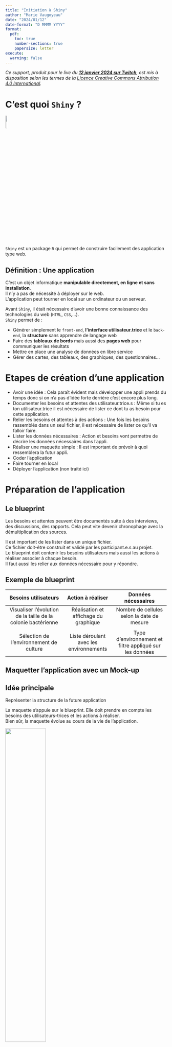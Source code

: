 ```yaml
---
title: "Initiation à Shiny"
author: "Marie Vaugoyeau"
date: "2024/01/12"
date-format: "D MMMM YYYY"
format: 
  pdf:
    toc: true
    number-sections: true
    papersize: letter
execute: 
  warning: false
---
```

  
*Ce support, produit pour le live du [**12 janvier 2024 sur Twitch**](https://www.twitch.tv/videos/2030237577), est mis à disposition selon les termes de la [Licence Creative Commons Attribution 4.0 International](http://creativecommons.org/licenses/by/4.0/).*  
  
# C'est quoi `Shiny` ?  
  
[![](img/logo_shiny.jpeg){width=10%}](https://shiny.posit.co/)  
  
`Shiny` est un package `R` qui permet de construire facilement des application type web.  
  
::: callout-tip
## Définition : Une application    
  
C'est un objet informatique **manipulable directement, en ligne et sans installation**.  
Il n'y a pas de nécessité à déployer sur le web.  
L'application peut tourner en local sur un ordinateur ou un serveur.  
:::
  
Avant `Shiny`, il était nécessaire d'avoir une bonne connaissance des technologies du web (`HTML`, `CSS`,...).  
`Shiny` permet de :  
  
-   Générer simplement le `front-end`, **l'interface utilisateur.trice** et le `back-end`, la **structure** sans apprendre de langage web  
-   Faire des **tableaux de bords** mais aussi des **pages web** pour communiquer les résultats  
-   Mettre en place une analyse de données en libre service    
-   Gérer des cartes, des tableaux, des graphiques, des questionnaires...  
   
   
# Etapes de création d'une application  
  
-   Avoir une idée : Cela paraît évident mais développer une appli prends du temps donc si on n'a pas d'idée forte derrière c'est encore plus long.    
-   Documenter les besoins et attentes des utilisateur.trice.s : Même si tu es ton utilisateur.trice il est nécessaire de lister ce dont tu as besoin pour cette application.    
-   Relier les besoins et attentes à des actions : Une fois les besoins rassemblés dans un seul fichier, il est nécessaire de lister ce qu'il va falloir faire.    
-   Lister les données nécessaires : Action et besoins vont permettre de décrire les données nécessaires dans l'appli.    
-   Réaliser une maquette simple : Il est important de prévoir à quoi ressemblera la futur appli.    
-   Coder l'application  
-   Faire tourner en local  
-   Déployer l'application (non traité ici)  
  
# Préparation de l'application  
## Le blueprint  
Les besoins et attentes peuvent être documentés suite à des interviews, des discussions, des rapports. Cela peut vite devenir chronophage avec la démultiplication des sources.  
  
Il est important de les lister dans un unique fichier.  
Ce fichier doit-être construit et validé par les participant.e.s au projet.  
Le blueprint doit contenir les besoins utilisateurs mais aussi les actions à réaliser associer à chaque besoin.  
Il faut aussi les relier aux données nécessaire pour y répondre.  
  
## Exemple de blueprint  
  
|                   **Besoins utilisateurs**                    |          **Action à réaliser**          |                 **Données nécessaires**                 |
|:-----------------------:|:--------------------:|:----------------------:|
| Visualiser l'évolution de la taille de la colonie bactérienne |  Réalisation et affichage du graphique  |       Nombre de cellules selon la date de mesure        |
|                                                               |                                         |                                                         |
|            Sélection de l'environnement de culture            | Liste déroulant avec les environnements | Type d'environnement et filtre appliqué sur les données |
  
## Maquetter l'application avec un Mock-up   
  
::: callout-tip
## Idée principale
  
Représenter la structure de la future application  
:::
    
La maquette s'appuie sur le blueprint. Elle doit prendre en compte les besoins des utilisateurs-trices et les actions à réaliser.  
Bien sûr, la maquette évolue au cours de la vie de l'application.  
  
![](img/Mockup.jpg){width=50%} ![](img/Example-of-a-mockup.png){width=50%}  

![](img/New-Personal-Portfolio-App-Mockup.png){width=50%}  
  
  
# Comprendre la structure de l'application Shiny  
  
Toutes les applications ont :  

-   une partie `User Interface` qui permet de gérer le `Front-End`, c'est-à-dire à quoi l'**application ressemble**  
-   une partie `Server` qui gère le `Back-End`, c'est-à-dire les mécanismes sous jacents ou **que fait l'application**   
  
::: callout-note  
## A retenir  
  
Dans une application Shiny, l'interface utilisateur.trice est géré par la fonction ou le fichier `ui` et les coulisses par la fonction ou le fichier `Server`.  
:::

![](img/server_ui.png)  
  
# Miroir des fonctions `output` / `render`  
| **ui** | **server** |  
|:-----------------------:|:--------------------:|
| `plotOutput()` | `renderPlot()` |  
| `textOutput()` | `renderText()` |  
| `dataTableOutput()` du package `{DT}` | `renderDataTable()` du package `{DT}` |  
| `leafletOutput()` du package `{leaflet}` | `renderLeaflet()` du package `{leaflet}` |  
| | |
| `sliderInput()`  | 
| `dateInput()` | 
| `checkboxInput()` | `input$nom_de_l_input` | 
| `textInput()` |
| `passewordInput()` | 
  
::: callout-tip  
## Nommer un input  
   
Les identifiant des `input` peuvent contenir des lettres, des nombres et des underscores `_`, rien d'autre.  
Ils sont nécessairement **être uniques** !  
:::
  
# Créer une application dans un projet  
  
Ensemble créons une première application dans un projet grâce à `New projet` > `New Directory` > `Shiny Application`.  
  
::: callout-tip
## Et maintenant ? 
  
Explorons ensemble cette application.  
:::
 
 
# Application d'un thème  
Lors du live, j'ai montré comment utiliser la fonction `themeSelector()` du package `{shinythemes}` pour tester différents thèmes disponibles.  
```r
#| eval: false

ui <- fluidPage(
  
  shinythemes::themeSelector(),

  titlePanel("Graphique Old Faithful Geyser Data"),
  
  sidebarLayout(
    sidebarPanel(
      sliderInput("bins",
                  "Number of bins:",
                  min = 1,
                  max = 50,
                  value = 30)
    ),
    
    # Show a plot of the generated distribution
    mainPanel(
      plotOutput("distPlot")
    )
  )
)

```
  
J'ai aussi montrer comment appliquer un thème choisi dans le package `{bslib}` qui est associé à `Bootstrap`.  
```r
#| eval: false

ui <- fluidPage(
  
  theme = bslib::bs_theme(bootswatch = "minty"),

  titlePanel("Graphique Old Faithful Geyser Data"),
  
  sidebarLayout(
    sidebarPanel(
      sliderInput("bins",
                  "Number of bins:",
                  min = 1,
                  max = 50,
                  value = 30)
    ),
    
    # Show a plot of the generated distribution
    mainPanel(
      plotOutput("distPlot")
    )
  )
)
```
  
::: callout-caution  
## Shiny permet de se passer de `Bootstrap`  
  
`Bootstrap` est un ensemble d'outils qui permet d'intégrer aux applications des boutons, des éléments interactifs...  
Il est codé en `HTML`, `CSS` et `JavaScript`  
:::
  
# Ajout d'onglet   
J'en ai très rapidement parlé lors du live, il est possible de rajouter des onglets pour structurer l'appli. Ils peuvent être rajouter à différents niveaux mais aussi horizontalement et verticalement.  
Ce que j'ai utiliser dans le live c'est `navlistPanel()` qui présente les titres dans une barre latérale :  
```r
#| eval: false

ui <- fluidPage(
  
  theme = bslib::bs_theme(bootswatch = "minty"),

  navlistPanel(
    tabPanel(
      "Graphique Old Faithful Geyser Data",
      sidebarLayout(
        sidebarPanel(
          sliderInput("bins",
                      "Number of bins:",
                      min = 1,
                      max = 50,
                      value = 30)
        ),
        
        # Show a plot of the generated distribution
        mainPanel(
          plotOutput("distPlot")
        )
      )
    ),
    tabPanel(
      "plotly",
      plotlyOutput("mon_graphique")
    )
  )
)
```
  
# Ajout d'un graphique `ggplot` avec l'intéractivité via `{plotly}`  
Il est conseillé de créer le graphique avant de le rendre intéractif grâce à `{plotly}`.  
Le graphique sera appelé dans la partie `ui` grâce à la fonction `plotlyOutput()` et créer dans la partie `sevrer` grâce à la fonction `renderPlotly()` grâce au package `{plotly}`.  
  
```r
#| eval: false

ui <- fluidPage(
  
  theme = bslib::bs_theme(bootswatch = "minty"),

  navlistPanel(
    tabPanel(
      "Graphique Old Faithful Geyser Data",
      sidebarLayout(
        sidebarPanel(
          sliderInput("bins",
                      "Number of bins:",
                      min = 1,
                      max = 50,
                      value = 30)
        ),
        
        # Show a plot of the generated distribution
        mainPanel(
          plotOutput("distPlot")
        )
      )
    ),
    tabPanel(
      "plotly",
      plotlyOutput("mon_graphique")
    )
  )
)

# Define server logic required to draw a histogram
server <- function(input, output) {

    output$distPlot <- renderPlot({
        # generate bins based on input$bins from ui.R
        x    <- faithful[, 2]
        bins <- seq(min(x), max(x), length.out = input$bins + 1)

        # draw the histogram with the specified number of bins
        hist(x, breaks = bins, col = 'darkgray', border = 'white',
             xlab = 'Waiting time to next eruption (in mins)',
             main = 'Histogram of waiting times')
    })
    
    graphique_ggplot <- ggplot(iris) +
      aes(x = Petal.Width, y =  Petal.Length, color = Species) + 
      geom_point(alpha = 0.4) +
      geom_smooth(method = "lm") +
      theme_classic()
    
    output$mon_graphique <- renderPlotly(graphique_ggplot)
}

```

  
# Des ressources pour utiliser `Shiny`  
`Shiny` est porté par [![](img/Posit-Logo.jpg){width=10%}](https://shiny.posit.co/) (anciennement RStudio)   
Sur le site, il y a des [tutoriels](https://shiny.posit.co/r/getstarted/shiny-basics/lesson1/index.html) et pleins d'exemples sont disponibles dans la [galerie de Shiny](https://shiny.posit.co/r/gallery/) avec le code associé.     
  
  
# Pour aller plus loin    
Pour plus d'information sur la réactivité :  
   
- [**Le guide complet pour comprendre la réactivité en Shiny** par Charles   BORDET](https://www.charlesbordet.com/fr/reactive-shiny/#)  
- [Le chapitre **Mastering reactivity** de **Mastering Shiny** par Hadley Wickham](https://mastering-shiny.org/reactivity-intro.html)  
- [Le chapitre **Best practices** de **Mastering Shiny** par Hadley Wickham](https://mastering-shiny.org/scaling-intro.html)  
- Pour une réactivité spécifique aux cartes, il est conseillé d'utiliser le package [`{leafletProxy}`](https://rstudio.github.io/leaflet/shiny.html)   
  
Et d'autres packages cools :  
  
- [`{shinymanager}`](https://datastorm-open.github.io/shinymanager/) : package pour créer un accès sécurisé  
- [`{webR}`]() : Package qui permet de coder en R dans un navigateur. Pour d'informations pour l'utiliser afin de déployer une appli Shiny :   
    - [*Build serverless shiny application via Github page* article de blog de **R-posts.com**](http://r-posts.com/build-serverless-shiny-application-via-github-page/)  
    - [*Preloading your R packages in webR in an Express JS API article de blog* écrit par Colin FAY](https://colinfay.me/preloading-your-r-packages-in-webr-in-an-express-js-api/)  
  
# En savoir un peu plus sur moi  
Bonjour, 
  
Je suis Marie Vaugoyeau et je suis disponible pour des **missions en freelance** d’**accompagnement à la formation** à R et à l’analyse de données et/ou en **programmation** (reprise de scripts, bonnes pratiques de codage, développement de package).  
Ayant un **bagage recherche en écologie**, j’ai accompagné plusieurs chercheuses en biologie dans leurs analyses de données mais je suis ouverte à d’autres domaines.  
  
Vous pouvez retrouver mes offres [ici](https://marievaugoyeau.notion.site/MStats-Marie-Vaugoyeau-d69b566c83414152ac85eae012c970fb).  
  
**En plus de mes missions de consulting je diffuse mes savoirs en R et analyse de données sur plusieurs plateformes :**   
  
- J’ai écrit [un **livre** aux éditions ENI](https://www.editions-eni.fr/livre/langage-r-et-statistiques-initiation-a-l-analyse-de-donnees-9782409036934)  
- Tous les mois je fais [un **live sur Twitch**](https://www.twitch.tv/marievaugoyeau/videos) pour parler d’un package de R, d’une analyse  
- Je rédige une **newsletter** de manière irrégulière pour parler de mes **inspirations** et transmettre **des trucs et astuces sur R**. Pour s’y inscrire, [c’est par là](https://d1154691.sibforms.com/serve/MUIEAGj4fIubg6D4qHb7BoZSxNhzkV4p2L0I7GHpNopbqPeDS1J0SpOgaTDCavroygrDTCukB0La-8s1nsQw5wCANT5UP64en1GudsGbKhGVlwbvP_bJdAJ0ECF9BOZ1swRKEnKlnWzTHpLjknJvrCXiH_xw4F_go_2kVB0dWWrkJzRoE22BXImtgVOu29gBxx2hjFkINdeW7Cae?). J’ai aussi [un **blog**](https://mvaugoyeau.netlify.app/fr/) sur lequel vous pourrez retrouver une version de cet article.  
  
Pour en savoir encore un peu plus sur moi, il y a [LinkedIn](https://www.linkedin.com/in/marie-vaugoyeau-72ab64153/) et pour retrouver [tous ces liens et plus encore, c'est ici](https://linktr.ee/mstats)  
  
**N’hésitez pas à me contacter sur [marie.vaugoyeau@gmail.com](mailto:marie.vaugoyeau@gmail.com) !**  
  
Bonne journée   
  
Marie  
  
![](https://marievaugoyeau.notion.site/image/https%3A%2F%2Fs3-us-west-2.amazonaws.com%2Fsecure.notion-static.com%2F776bf262-88b1-411e-9b96-c9e17225fa90%2FbandeauNotion.png?table=block&id=d69b566c-8341-4152-ac85-eae012c970fb&spaceId=99f23b20-d2e7-47f3-bed1-0a3e9cfa7597&width=2000&userId=&cache=v2)  
   


  